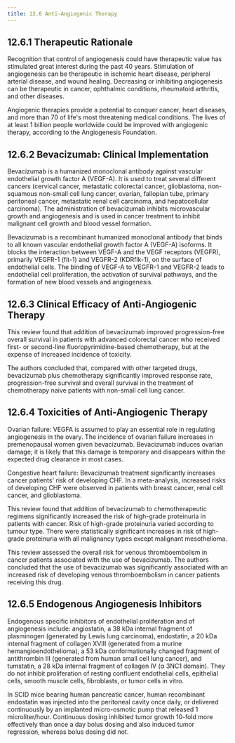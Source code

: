 ```yaml
---
title: 12.6 Anti-Angiogenic Therapy
---
```



## 12.6.1 Therapeutic Rationale

Recognition that control of angiogenesis could have therapeutic value has stimulated great interest during the past 40 years. Stimulation of angiogenesis can be therapeutic in ischemic heart disease, peripheral arterial disease, and wound healing. Decreasing or inhibiting angiogenesis can be therapeutic in cancer, ophthalmic conditions, rheumatoid arthritis, and other diseases.

Angiogenic therapies provide a potential to conquer cancer, heart diseases, and more than 70 of life's most threatening medical conditions. The lives of at least 1 billion people worldwide could be improved with angiogenic therapy, according to the Angiogenesis Foundation.

## 12.6.2 Bevacizumab: Clinical Implementation

Bevacizumab is a humanized monoclonal antibody against vascular endothelial growth factor A (VEGF-A). It is used to treat several different cancers (cervical cancer, metastatic colorectal cancer, glioblastoma, non-squamous non-small cell lung cancer, ovarian, fallopian tube, primary peritoneal cancer, metastatic renal cell carcinoma, and hepatocellular carcinoma). The administration of bevacizumab inhibits microvascular growth and angiogenesis and is used in cancer treatment to inhibit malignant cell growth and blood vessel formation.

Bevacizumab is a recombinant humanized monoclonal antibody that binds to all known vascular endothelial growth factor A (VEGF-A) isoforms. It blocks the interaction between VEGF-A and the VEGF receptors (VEGFR), primarily VEGFR-1 (fit-1) and VEGFR-2 (KDRflk-1), on the surface of endothelial cells. The binding of VEGF-A to VEGFR-1 and VEGFR-2 leads to endothelial cell proliferation, the activation of survival pathways, and the formation of new blood vessels and angiogenesis.

## 12.6.3 Clinical Efficacy of Anti-Angiogenic Therapy

This review found that addition of bevacizumab improved progression-free overall survival in patients with advanced colorectal cancer who received first- or second-line fluoropyrimidine-based chemotherapy, but at the expense of increased incidence of toxicity.

The authors concluded that, compared with other targeted drugs, bevacizumab plus chemotherapy significantly improved response rate, progression-free survival and overall survival in the treatment of chemotherapy naive patients with non-small cell lung cancer.

## 12.6.4 Toxicities of Anti-Angiogenic Therapy

Ovarian failure: VEGFA is assumed to play an essential role in regulating angiogenesis in the ovary. The incidence of ovarian failure increases in premenopausal women given bevacizumab. Bevacizumab induces ovarian damage; it is likely that this damage is temporary and disappears within the expected drug clearance in most cases.

Congestive heart failure: Bevacizumab treatment significantly increases cancer patients' risk of developing CHF. In a meta-analysis, increased risks of developing CHF were observed in patients with breast cancer, renal cell cancer, and glioblastoma.

This review found that addition of bevacizumab to chemotherapeutic regimens significantly increased the risk of high-grade proteinuria in patients with cancer. Risk of high-grade proteinuria varied according to tumour type. There were statistically significant increases in risk of high-grade proteinuria with all malignancy types except malignant mesothelioma.

This review assessed the overall risk for venous thromboembolism in cancer patients associated with the use of bevacizumab. The authors concluded that the use of bevacizumab was significantly associated with an increased risk of developing venous thromboembolism in cancer patients receiving this drug.

## 12.6.5 Endogenous Angiogenesis Inhibitors

Endogenous specific inhibitors of endothelial proliferation and of angiogenesis include: angiostatin, a 38 kDa internal fragment of plasminogen (generated by Lewis lung carcinoma), endostatin, a 20 kDa internal fragment of collagen XVIII (generated from a murine hemangioendothelioma), a 53 kDa conformationally changed fragment of antithrombin III (generated from human small cell lung cancer), and tumstatin, a 28 kDa internal fragment of collagen IV (α 3NC1 domain). They do not inhibit proliferation of resting confluent endothelial cells, epithelial cells, smooth muscle cells, fibroblasts, or tumor cells in vitro.

In SCID mice bearing human pancreatic cancer, human recombinant endostatin was injected into the peritoneal cavity once daily, or delivered continuously by an implanted micro-osmotic pump that released 1 microliter/hour. Continuous dosing inhibited tumor growth 10-fold more effectively than once a day bolus dosing and also induced tumor regression, whereas bolus dosing did not.
